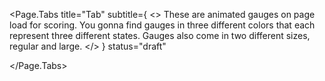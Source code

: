 
[//]: # (import TabUsage from './tabs/TabUsage.mdx';)

[//]: # (import TabCode from './tabs/TabCode.mdx';)

[//]: # (import TabExamples from './tabs/TabExamples.mdx';)


<Page.Tabs
	title="Tab"
	subtitle={
		<>
			These are animated gauges on page load for scoring. You gonna find
			gauges in three different colors that each represent three different
			states. Gauges also come in two different sizes, regular and large.
		</>
	}
	status="draft"
>

[//]: # (<div id="usage" label="Usage">)

[//]: # (	<TabUsage />)

[//]: # (</div>)

[//]: # (<div id="code" label="Code">)

[//]: # (	<TabCode />)

[//]: # (</div>)

[//]: # (<div id="examples" label="Examples">)

[//]: # (	<TabExamples />)

[//]: # (</div>)
</Page.Tabs>
